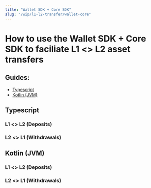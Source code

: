 ```yaml
---
title: "Wallet SDK + Core SDK"
slug: "/wip/l1-l2-transfer/wallet-core"
---
```


# How to use the Wallet SDK + Core SDK to faciliate L1 <\> L2 asset transfers

## Guides:
* [Typescript](#typescript)
* [Kotlin (JVM)](#kotlin-jvm)

## Typescript
### L1 <\> L2 (Deposits)
### L2 <\> L1 (Withdrawals)

## Kotlin (JVM)
### L1 <\> L2 (Deposits)
### L2 <\> L1 (Withdrawals)
